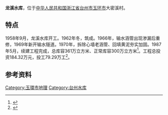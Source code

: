 {{Infobox Reservoir 
|name = 龙溪水库
|nickname =
|image = 
|image_caption = 
|map = 
|map_caption = 
|pushpin_map = China Zhejiang
|code = BGDYH00C194
|class = 
|location_of_reservoir =[[台州市|台州市]][[玉环市|玉环市]]
|location_of_dam = 
|inflow =
|outflow = 
|catchment_area =
|reservoir_area =
|mean_depth = 
|maximum_depth = 
|flood_level = 
|normal_water_level =
|dead_water_level = 
|water_quality = 
|island = 
|maximum_storage_capacity = 
|normal_storage_capacity =
|dead_storage_capacity = 
|type_of_dam =
|elevation_of_dam = 
|height_of_dam =
|length_of_dam =
|width_of_dam =
|installed_capacity =
|irrigated_area =
|start = 
|complete =
|cost = 
|emigrate =
|latd                     = 28.20848
|latm                     = 
|lats                     = 
|latNS                    = N
|longd                    = 121.33702
|longm                    = 
|longs                    = 
|longEW                   = E
|website = 
|footnotes = {{maplink|frame=yes|plain=yes|type=point|frame-lat=28.20848|frame-long=121.33702|zoom=14|coord={{coord|28.20848|121.33702}}}}
}}
'''龙溪水库'''，位于[[中华人民共和国|中华人民共和国]][[浙江省|浙江省]][[台州市|台州市]][[玉环市|玉环市]]大密溪村。

== 特点 ==
1958年9月，龙溪水库开工。1962年冬，筑成。1966年，输水涵管出现渗漏后重修，1969年新开输水隧道。1970年，拆除心墙老涵管、回填黄泥夯实加固。1987年5月，续建工程完成，总库容361万立方米、正常库容300万立方米<ref>{{Cite book|title=台州地区志|last=台州地区地方志编纂委员会编|first=|publisher=杭州：[[浙江人民出版社|浙江人民出版社]]|year=1995.09|isbn=7-213-01141-3|location=|pages=346}}</ref>。工程总投资184.32万元，投工79.29万工<ref>{{Cite book|title=玉环县志|last=浙江省玉环县编史修志委员会编纂|first=|publisher=上海：[[汉语大词典出版社|汉语大词典出版社]]|year=1994.03|isbn=7-5432-0111-9|location=|pages=189}}</ref>。

==参考资料==
{{reflist}}

[[Category:玉環市地理|Category:玉環市地理]]
[[Category:台州水库|Category:台州水库]]